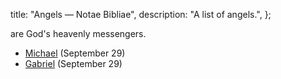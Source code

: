   title: "Angels — Notae Bibliae",
  description: "A list of angels.",
};

<Initial text="Angels" />

<Definition lang="latin" anchor="angelus" text="Angels"/> are God's heavenly messengers.

- [Michael](/people/saints/angels/michael) (September 29)
- [Gabriel](/people/saints/angels/gabriel) (September 29)

